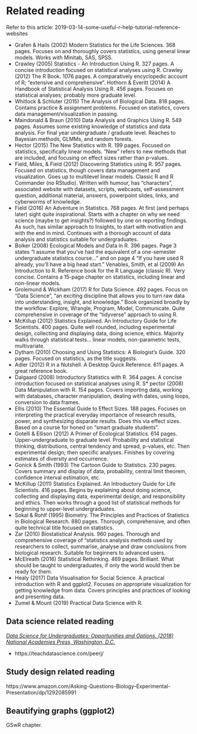 # Related reading {#related-reading}

Refer to this article: 2019-03-14-some-useful-r-help-tutorial-reference-websites

* Grafen & Hails (2002) Modern Statistics for the Life Sciences. 368 pages. Focuses on and thoroughly covers statistics, using general linear models. Works with Minitab, SAS, SPSS.
* Crawley (2005) Statistics - An Introduction Using R. 327 pages. A concise introduction focused on statistical analyses using R.
Crawley (2012) The R Book. 1076 pages. A comparatively encyclopedic account of R; “extensive and comprehensive”.
Hothorn & Everitt (2014) A Handbook of Statistical Analysis Using R. 456 pages. Focuses on statistical analyses; probably more graduate level.
* Whitlock & Schluter (2015) The Analysis of Biological Data. 818 pages. Contains practice & assignment problems. Focused on statistics, covers data management/visualization in passing.
* Maindonald & Braun (2010) Data Analysis and Graphics Using R. 549 pages. Assumes some existing knowledge of statistics and data analysis. For final year undergraduate / graduate level. Reaches to Bayesian methods, GLMMs, and random forests.
* Hector (2015) The New Statistics with R. 199 pages. Focused on statistics, specifically linear models. “New” refers to new methods that are included, and focusing on effect sizes rather than p-values.
* Field, Miles, & Field (2012) Discovering Statistics using R. 957 pages. Focused on statistics, though covers data management and visualization. Goes up to multilevel linear models. Classic R and R Commander (no RStudio). Written with humour, has “characters”, associated website with datasets, scripts, webcasts, self-assessment question, additional material, answers, powerpoint slides, links, and cyberworms of knowledge.
* Field (2016) An Adventure in Statistics. 768 pages. At first (and perhaps later) sight quite inspirational. Starts with a chapter on why we need science (maybe to get insights?) followed by one on reporting findings. As such, has similar approach to Insights, to start with motivation and with the end in mind. Continues with a thorough account of data analysis and statistics suitable for undergraduates.
* Bolker (2008) Ecological Models and Data in R. 396 pages. Page 3 states “I assume that you’ve had the equivalent of a one-semester undergraduate statistics course…” and on page 4 “If you have used R already, you’ll have a big head start.”
Venables, Smith, et al (2009) An Introduction to R. Reference book for the R Language (classic R). Very concise. Contains a 15-page chapter on statistics, including linear and non-linear models.
* Grolemund & Wickham (2017) R for Data Science. 492 pages. Focus on “Data Science”, “an exciting discipline that allows you to turn raw data into understanding, insight, and knowledge.” Book organized broadly by the workflow: Explore, Wrangle, Program, Model, Communicate. Quite comprehensive in coverage of the “tidyverse” approach to using R.
* McKillup (2012) Statistics Explained. An Introductory Guide for Life Scientists. 400 pages. Quite well rounded, including experimental design, collecting and displaying data, doing science, ethics. Majority walks through statistical tests… linear models, non-parametric tests, multivariate.
* Dytham (2010) Choosing and Using Statistics: A Biologist's Guide. 320 pages. Focused on statistics, as the title suggests.
* Adler (2012) R in a Nutshell. A Desktop Quick Reference. 611 pages. A great reference book.
* Dalgaard (2008) Introductory Statistics with R. 364 pages. A concise introduction focused on statistical analyses using R.
S* pector (2008) Data Manipulation with R. 154 pages. Covers importing data, working with databases, character manipulation, dealing with dates, using loops, conversion to data frames.
* Ellis (2010) The Essential Guide to Effect Sizes. 188 pages. Focuses on interpreting the practical everyday importance of research results, power, and synthesizing disparate results. Does this via effect sizes. Based on a course for honed on “smart graduate students”.
* Gotelli & Ellison (2012) A Primer of Ecological Statistics. 614 pages. Upper-undergraduate to graduate level. Probability and statistical thinking, distributions, central tendency and spread, p-values, etc. Then experimental design; then specific analyses. Finishes by covering estimates of diversity and occurrence.
* Gonick & Smith (1993) The Cartoon Guide to Statistics. 230 pages. Covers summary and display of data, probability, central limit theorem, confidence interval estimation, etc.
* McKillup (2011) Statistics Explained. An Introductory Guide for Life Scientists. 416 pages. Begins by explaining about doing science, collecting and displaying data, experimental design, and responsibility and ethics. Then works through a good list of statistical methods for beginning to upper-level undergraduates.
* Sokal & Rohlf (1995) Biometry. The Principles and Practices of Statistics in Biological Research. 880 pages. Thorough, comprehensive, and often quite technical title focused on statistics.
* Zar (2010) Biostatistical Analysis. 960 pages. Thorough and comprehensive coverage of “statistics analysis methods used by researchers to collect, summarise, analyse and draw conclusions from biological research. Suitable for beginners to advanced users.
* McElreath (2016) Statistical Rethinking. 469 pages. Brilliant. What should be taught to undergraduates, if only the world would then be ready for them.
* Healy (2017) Data Visualisation for Social Science. A practical introduction with R and ggplot2. Focuses on appropriate visualization for getting knowledge from data. Covers principles and practices of looking and presenting data.
* Zumel & Mount (2019) Practical Data Science with R.

## Data science related reading

[*Data Science for Undergraduates: Opportunities and Options. (2018) National Academies Press, Washington, D.C.*](https://www.nap.edu/catalog/25104/data-science-for-undergraduates-opportunities-and-options)

* https://teachdatascience.com/peerj/

## Study design related reading

https://www.amazon.com/Asking-Questions-Biology-Experimental-Presentation/dp/1292085991



## Beautifying graphs (ggplot2)

GSwR chapter.